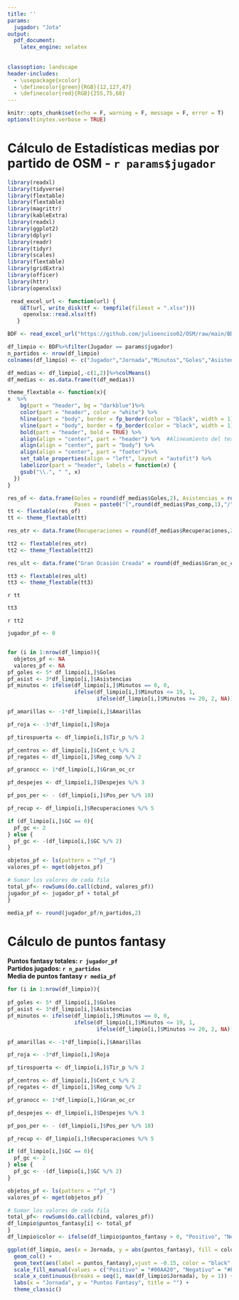 ---
title: ''
params: 
  jugador: "Jota"
output:
  pdf_document:
    latex_engine: xelatex
    
    
classoption: landscape
header-includes:
  - \usepackage{xcolor}
  - \definecolor{green}{RGB}{12,127,47}
  - \definecolor{red}{RGB}{255,75,68}
---

```{r setup, include=FALSE}
knitr::opts_chunk$set(echo = F, warning = F, message = F, error = T)
options(tinytex.verbose = TRUE)
```

# Cálculo de Estadísticas medias por partido de OSM - `r params$jugador`

```{r datos}
library(readxl)
library(tidyverse)
library(flextable)
library(flextable)
library(magrittr)
library(kableExtra)
library(readxl)
library(ggplot2)
library(dplyr)
library(readr)
library(tidyr)
library(scales)
library(flextable)
library(gridExtra)
library(officer)
library(httr)
library(openxlsx)

 read_excel_url <- function(url) {
    GET(url, write_disk(tf <- tempfile(fileext = ".xlsx")))
     openxlsx::read.xlsx(tf)
   }

BDF <- read_excel_url("https://github.com/julioenciso02/OSM/raw/main/BDF.xlsx")

df_limpio <- BDF%>%filter(Jugador == params$jugador)
n_partidos <- nrow(df_limpio)
colnames(df_limpio) <- c("Jugador","Jornada","Minutos","Goles","Asistencias","Amarillas","Roja","Pas_comp","Pas_int","Prec_pas","Tir_p","Tir_f","Cent_c","Cent_in","Prec_cent","Reg_comp","Reg_int","Prec_reg","Falt_rec","Falt_com","Fdj","Gran_oc_cr","Gran_oc_fall","Despejes","Pos_per","Recuperaciones","GF","GC","DG")

df_medias <- df_limpio[,-c(1,2)]%>%colMeans()
df_medias <- as.data.frame(t(df_medias))


```

```{r gen_tabla}
theme_flextable <- function(x){
x  %>%
    bg(part = "header", bg = "darkblue")%>%     
    color(part = "header", color = "white") %>% 
    hline(part = "body", border = fp_border(color = "black", width = 1))%>%
    vline(part = "body", border = fp_border(color = "black", width = 1))%>%
    bold(part = "header", bold = TRUE) %>%         
    align(align = "center", part = "header") %>%  #Alineamiento del texto
    align(align = "center", part = "body") %>%
    align(align = "center", part = "footer")%>%
    set_table_properties(align = "left", layout = "autofit") %>%
    labelizor(part = "header", labels = function(x) {
    gsub("\\.", " ", x)
  }) 
}

```







```{r estadisticas_of}

res_of <- data.frame(Goles = round(df_medias$Goles,2), Asistencias = round(df_medias$Asistencias,2),
                     Pases = paste0("(",round(df_medias$Pas_comp,1),"/",round(df_medias$Pas_int,1),")= ",round((df_medias$Pas_comp/df_medias$Pas_int)*100,0),"%"),"Tiros a Puerta" = round(df_medias$Tir_p,2), "Tiros Fuera" = round(df_medias$Tir_f,2), Centros = paste0("(",round(df_medias$Cent_c,1),"/",round(df_medias$Cent_in,1),")","= ",round((df_medias$Cent_c/df_medias$Cent_in)*100,0),"%"),Regates =paste0("(",round(df_medias$Reg_comp,1),"/",round(df_medias$Reg_int,1),")","= ",round((df_medias$Reg_comp/df_medias$Reg_int)*100,0),"%"),"Fueras De Juego" = round(df_medias$Fdj,2))
tt <- flextable(res_of)
tt <- theme_flextable(tt)
```

```{r demas}
res_otr <- data.frame(Recuperaciones = round(df_medias$Recuperaciones,2),"Posesión Perdida" = round(df_medias$Pos_per,2), "Goles a Favor" = round(df_medias$GF,2), "Goles en Contra" = round(df_medias$GC,2), "Diferencia Goles" = round(df_medias$DG,2),"Amarilla" = round(df_medias$Amarillas,2), Roja = round(df_medias$Roja,2))

tt2 <- flextable(res_otr)
tt2 <- theme_flextable(tt2)
```

```{r ultim}
res_ult <- data.frame("Gran Ocasión Creada" = round(df_medias$Gran_oc_cr,2), "Gran Ocasión Fallada" = round(df_medias$Gran_oc_fall,2),"Faltas Recibidas" = round(df_medias$Falt_rec,2), "Faltas Cometidas" = round(df_medias$Falt_com,2), Despejes = round(df_medias$Despejes,2))

tt3 <- flextable(res_ult)
tt3 <- theme_flextable(tt3)

```

`r tt`

```{r, echo=FALSE, fig.height= 0.5}
tt3
```

`r tt2`

```{r media_pf}
jugador_pf <- 0


for (i in 1:nrow(df_limpio)){
  objetos_pf <- NA
  valores_pf <- NA
pf_goles <- 5* df_limpio[i,]$Goles
pf_asist <- 3*df_limpio[i,]$Asistencias
pf_minutos <- ifelse(df_limpio[i,]$Minutos == 0, 0,
                     ifelse(df_limpio[i,]$Minutos <= 19, 1,
                            ifelse(df_limpio[i,]$Minutos >= 20, 2, NA)))

pf_amarillas <- -1*df_limpio[i,]$Amarillas

pf_roja <- -3*df_limpio[i,]$Roja

pf_tirospuerta <- df_limpio[i,]$Tir_p %/% 2

pf_centros <- df_limpio[i,]$Cent_c %/% 2
pf_regates <- df_limpio[i,]$Reg_comp %/% 2

pf_granocc <- 1*df_limpio[i,]$Gran_oc_cr

pf_despejes <- df_limpio[i,]$Despejes %/% 3

pf_pos_per <- - (df_limpio[i,]$Pos_per %/% 10)

pf_recup <- df_limpio[i,]$Recuperaciones %/% 5

if (df_limpio[i,]$GC == 0){
  pf_gc <- 2
} else {
  pf_gc <- -(df_limpio[i,]$GC %/% 2)
}

objetos_pf <- ls(pattern = "^pf_")
valores_pf <- mget(objetos_pf)

# Sumar los valores de cada fila
total_pf<- rowSums(do.call(cbind, valores_pf))
jugador_pf <- jugador_pf + total_pf
}

media_pf <- round(jugador_pf/n_partidos,2)

```
# Cálculo de puntos fantasy

**Puntos fantasy totales:** **`r jugador_pf`**  
**Partidos jugados:** **`r n_partidos`**  
**Media de puntos fantasy** **`r media_pf`**

```{r grafico_pts, fig.height=2.65, fig.width=7}
for (i in 1:nrow(df_limpio)){
  
pf_goles <- 5* df_limpio[i,]$Goles
pf_asist <- 3*df_limpio[i,]$Asistencias
pf_minutos <- ifelse(df_limpio[i,]$Minutos == 0, 0,
                     ifelse(df_limpio[i,]$Minutos <= 19, 1,
                            ifelse(df_limpio[i,]$Minutos >= 20, 2, NA)))

pf_amarillas <- -1*df_limpio[i,]$Amarillas

pf_roja <- -3*df_limpio[i,]$Roja

pf_tirospuerta <- df_limpio[i,]$Tir_p %/% 2

pf_centros <- df_limpio[i,]$Cent_c %/% 2
pf_regates <- df_limpio[i,]$Reg_comp %/% 2

pf_granocc <- 1*df_limpio[i,]$Gran_oc_cr

pf_despejes <- df_limpio[i,]$Despejes %/% 3

pf_pos_per <- - (df_limpio[i,]$Pos_per %/% 10)

pf_recup <- df_limpio[i,]$Recuperaciones %/% 5

if (df_limpio[i,]$GC == 0){
  pf_gc <- 2
} else {
  pf_gc <- -(df_limpio[i,]$GC %/% 2)
}

objetos_pf <- ls(pattern = "^pf_")
valores_pf <- mget(objetos_pf)

# Sumar los valores de cada fila
total_pf<- rowSums(do.call(cbind, valores_pf))
df_limpio$puntos_fantasy[i] <- total_pf
}
df_limpio$color <- ifelse(df_limpio$puntos_fantasy > 0, "Positivo", "Negativo")

ggplot(df_limpio, aes(x = Jornada, y = abs(puntos_fantasy), fill = color)) +
  geom_col() +
  geom_text(aes(label = puntos_fantasy),vjust = -0.15, color = "black", size = 2.25) +  
  scale_fill_manual(values = c("Positivo" = "#00AA20", "Negativo" = "#FE4B44"), guide = "none") +
  scale_x_continuous(breaks = seq(1, max(df_limpio$Jornada), by = 1)) +
  labs(x = "Jornada", y = "Puntos Fantasy", title = "") +
  theme_classic()


```

